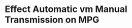 <!--
# Take the mtcars data set and write up an analysis to answer their
# question using regression models and exploratory data analyses.

#    “Is an automatic or manual transmission better for MPG”
#    "Quantify the MPG difference between automatic and manual transmissions"

# Did the student interpret the coefficients correctly?
# Did the student do some exploratory data analyses?
# Did the student fit multiple models and detail their strategy for model selection?
# Did the student answer the questions of interest or detail why the question(s) is (are) not answerable?
# Did the student do a residual plot and some diagnostics?
# Did the student quantify the uncertainty in their conclusions and/or
# perform an inference correctly?
# Did the report include an executive summary?
-->


# Effect Automatic vm Manual Transmission on MPG

